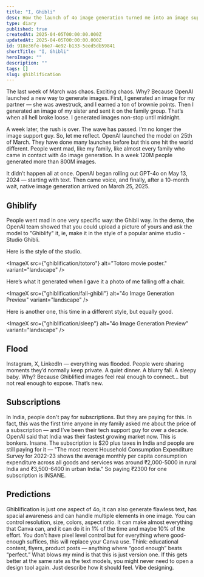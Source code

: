 ```yaml
---
title: "I, Ghibli"
desc: How the launch of 4o image generation turned me into an image support agent.
type: diary
published: true
createdAt: 2025-04-05T00:00:00.000Z
updatedAt: 2025-04-05T00:00:00.000Z
id: 918e36fe-b6e7-4e92-b133-5eed5db59841
shortTitle: "I, Ghibli"
heroImage: ""
description: ""
tags: []
slug: ghiblification
---
```


The last week of March was chaos. Exciting chaos. Why? Because OpenAI launched a new way to generate images. First, I generated an image for my partner — she was awestruck, and I earned a ton of brownie points. Then I generated an image of my sister and sent it on the family group. That’s when all hell broke loose. I generated images non-stop until midnight.

A week later, the rush is over. The wave has passed. I’m no longer the image support guy. So, let me reflect. OpenAI launched the model on 25th of March. They have done many launches before but this one hit the world different. People went mad, like my family, like almost every family who came in contact with 4o image generation. In a week 120M people generated more than 800M images.

It didn’t happen all at once. OpenAI began rolling out GPT-4o on May 13, 2024 — starting with text. Then came voice, and finally, after a 10-month wait, native image generation arrived on March 25, 2025.

<GoDeep
  title="native image generation"
  content="That means the 4o model can now generate images on its own; it no longer needs to call a separate model to generate images. OpenAI was not the first to launch native images, but they were the first to get it right. The same model can now do text, audio and images."
/>

## Ghiblify

People went mad in one very specific way: the Ghibli way. In the demo, the OpenAI team showed that you could upload a picture of yours and ask the model to "Ghiblify" it, ie, make it in the style of a popular anime studio - Studio Ghibli.

Here is the style of the studio.

<ImageX
  src={"ghiblification/totoro"}
  alt="Totoro movie poster."
  variant="landscape"
/>

Here’s what it generated when I gave it a photo of me falling off a chair.

<ImageX
  src={"ghiblification/fall-ghibli"}
  alt="4o Image Generation Preview"
  variant="landscape"
/>

Here is another one, this time in a different style, but equally good.

<ImageX
  src={"ghiblification/sleep"}
  alt="4o Image Generation Preview"
  variant="landscape"
/>

## Flood

Instagram, X, LinkedIn — everything was flooded. People were sharing moments they’d normally keep private. A quiet dinner. A blurry fall. A sleepy baby. Why? Because Ghiblified images feel real enough to connect... but not real enough to expose. That’s new.

## Subscriptions

In India, people don't pay for subscriptions. But they are paying for this. In fact, this was the first time anyone in my family asked me about the price of a subscription — and I’ve been their tech support guy for over a decade. OpenAI said that India was their fastest growing market now. This is bonkers. Insane. The subscription is $20 plus taxes in India and people are still paying for it — "The most recent Household Consumption Expenditure Survey for 2022-23 shows the average monthly per capita consumption expenditure across all goods and services was around ₹2,000-5000 in rural India and ₹3,500-6400 in urban India." So paying ₹2300 for one subscription is INSANE.

## Predictions

Ghiblification is just one aspect of 4o, it can also generate flawless text, has spacial awareness and can handle multiple elements in one image. You can control resolution, size, colors, aspect ratio. It can make almost everything that Canva can, and it can do it in 1% of the time and maybe 10% of the effort. You don't have pixel level control but for everything where good-enough suffices, this will replace your Canva use. Think: educational content, flyers, product posts — anything where “good enough” beats “perfect.” What blows my mind is that this is just version one. If this gets better at the same rate as the text models, you might never need to open a design tool again. Just describe how it should feel. Vibe designing.
